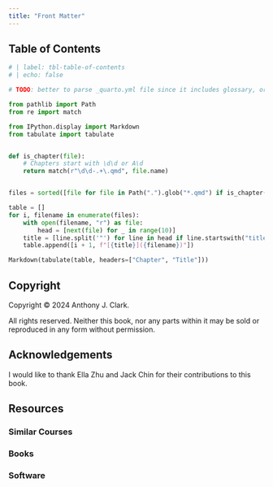 ```yaml
---
title: "Front Matter"
---
```


## Table of Contents

<!-- TODO: fields: [image, title, reading-time] -->

```python
# | label: tbl-table-of-contents
# | echo: false

# TODO: better to parse _quarto.yml file since it includes glossary, order, etc.

from pathlib import Path
from re import match

from IPython.display import Markdown
from tabulate import tabulate


def is_chapter(file):
    # Chapters start with \d\d or A\d
    return match(r"\d\d-.+\.qmd", file.name)


files = sorted([file for file in Path(".").glob("*.qmd") if is_chapter(file)])

table = []
for i, filename in enumerate(files):
    with open(filename, "r") as file:
        head = [next(file) for _ in range(10)]
    title = [line.split('"') for line in head if line.startswith("title")][0][1]
    table.append([i + 1, f"[{title}]({filename})"])

Markdown(tabulate(table, headers=["Chapter", "Title"]))
```

## Copyright

Copyright © 2024 Anthony J. Clark.

All rights reserved. Neither this book, nor any parts within it may be sold or reproduced in any form without permission.

## Acknowledgements

I would like to thank Ella Zhu and Jack Chin for their contributions to this book.

## Resources

### Similar Courses

### Books

### Software
